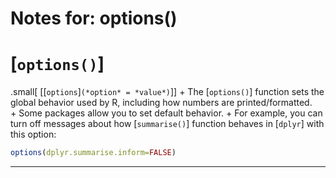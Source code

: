 # Notes for: options()
# [`options()`]
.small[
[[`options`]`(*option* = *value*)`]
]
+ The [`options()`] function sets the global behavior used by R, including how numbers are printed/formatted.  
+ Some packages allow you to set default behavior.
  + For example, you can turn off messages about how [`summarise()`] function behaves in [`dplyr`] with this option:
```r
options(dplyr.summarise.inform=FALSE)
```
---